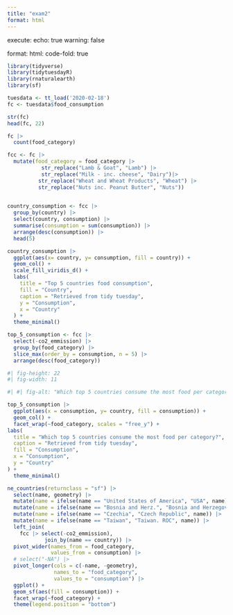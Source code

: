 ```yaml
---
title: "exam2"
format: html
---
```


execute:
echo: true
warning: false

format: 
html:
code-fold: true

```r
library(tidyverse)
library(tidytuesdayR)
library(rnaturalearth)
library(sf)
```

```r
tuesdata <- tt_load('2020-02-18')
fc <- tuesdata$food_consumption

str(fc)
head(fc, 22)
```

```r
fc |>
  count(food_category)
```

```r
fcc <- fc |>
  mutate(food_category = food_category |>
           str_replace("Lamb & Goat", "Lamb") |>
           str_replace("Milk - inc. cheese", "Dairy")|>
          str_replace("Wheat and Wheat Products", "Wheat") |>
          str_replace("Nuts inc. Peanut Butter", "Nuts")) 
  
```


```r
country_consumption <- fcc |>
  group_by(country) |>
  select(country, consumption) |>
  summarise(consumption = sum(consumption)) |>
  arrange(desc(consumption)) |>
  head(5)
```

```r
country_consumption |>
  ggplot(aes(x= country, y= consumption, fill = country)) +
  geom_col() +
  scale_fill_viridis_d() +
  labs(
    title = "Top 5 countries food consumption",
    fill = "Country",
    caption = "Retrieved from tidy tuesday",
    y = "Consumption",
    x = "Country"
  ) +
  theme_minimal()
```


```r
top_5_consumption <- fcc |>
  select(-co2_emmission) |>
  group_by(food_category) |>
  slice_max(order_by = consumption, n = 5) |>
  arrange(desc(food_category)) 
```

```r
#| fig-height: 22
#| fig-width: 11

#| #| fig-alt: "Which top 5 countries consume the most food per category?"

top_5_consumption |>
  ggplot(aes(x = consumption, y= country, fill = consumption)) +
  geom_col() +
  facet_wrap(~food_category, scales = "free_y") +
labs(
  title = "Which top 5 countries consume the most food per category?",
  caption = "Retrieved from tidy tuesday",
  fill = "Consumption",
  x = "Consumption",
  y = "Country"
) +
  theme_minimal()
```


```r
ne_countries(returnclass = "sf") |> 
  select(name, geometry) |>
  mutate(name = ifelse(name == "United States of America", "USA", name)) |>
  mutate(name = ifelse(name == "Bosnia and Herz.", "Bosnia and Herzegovina", name)) |>
  mutate(name = ifelse(name == "Czechia", "Czech Republic", name)) |>
  mutate(name = ifelse(name == "Taiwan", "Taiwan. ROC", name)) |>
  left_join(
    fcc |> select(-co2_emmission), 
            join_by(name == country)) |>
  pivot_wider(names_from = food_category,
              values_from = consumption) |>
  # select("-NA") |>
  pivot_longer(cols = c(-name, -geometry),
               names_to = "food_category",
               values_to = "consumption") |>
  ggplot() + 
  geom_sf(aes(fill = consumption)) + 
  facet_wrap(~food_category) + 
  theme(legend.position = "bottom")
  
```

